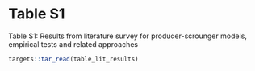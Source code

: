# Table S1

Table S1: Results from literature survey for producer-scrounger models, empirical tests and related approaches

```r
targets::tar_read(table_lit_results)
```

